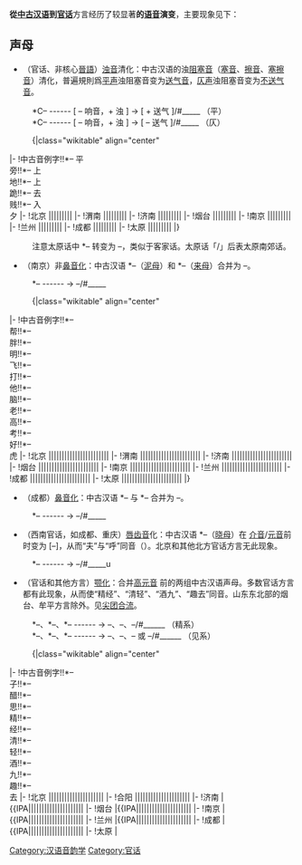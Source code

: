 {{Onesource|time=2019-10-04T01:25:31+00:00}}
{{Chinese languages in society}}
'''從[[中古汉语|中古汉语]]到[[官话|官话]]'''方言经历了较显著'''的[[语音|语音]]演变'''，主要现象见下：

==声母==
*（官话、非核心[[晉語|晉語]]）[[浊音|浊音]]清化：中古汉语的浊[[阻塞音|阻塞音]]（[[塞音|塞音]]、[[擦音|擦音]]、[[塞擦音|塞擦音]]）清化，普遍規則爲[[平声|平声]]浊阻塞音变为[[送气音|送气音]]，[[仄声|仄声]]浊阻塞音变为[[不送气音|不送气音]]。
: *C– ------ [ – 响音，+ 浊 ] →  [ + 送气 ]/#_____ （平）
: *C– ------ [ – 响音，+ 浊 ] →  [ – 送气 ]/#_____ （仄）

:{|class="wikitable" align="center"
|-
!中古音例字!!*{{IPA|b}}– 平<br />旁!!*{{IPA|d}}– 上<br />地!!*{{IPA|g}}– 上<br />跪!!*{{IPA|d͡z}}– 去<br />贱!!*{{IPA|z}}– 入<br />夕
|-
!北京
|{{IPA|pʰ}}||{{IPA|t}}||{{IPA|k}}||{{IPA|t͡ɕ}}||{{IPA|ɕ}}
|-
!渭南
|{{IPA|pʰ}}||{{IPA|tʰ}}||{{IPA|kʰ}}||{{IPA|tsʰ}}||{{IPA|s}}
|-
!济南
|{{IPA|pʰ}}||{{IPA|t}}||{{IPA|k}}||{{IPA|t͡ɕ}}||{{IPA|ɕ}}
|-
!烟台
|{{IPA|pʰ}}||{{IPA|t}}||{{IPA|k}}||{{IPA|t͡ɕ}}||{{IPA|ɕ}}
|-
!南京
|{{IPA|pʰ}}||{{IPA|t}}||{{IPA|k}}||{{IPA|t͡ɕ}}||{{IPA|ɕ}}
|-
!兰州
|{{IPA|pʰ}}||{{IPA|t}}||{{IPA|k}}||{{IPA|t͡ɕ}}||{{IPA|ɕ}}
|-
!成都
|{{IPA|pʰ}}||{{IPA|t}}||{{IPA|k}}||{{IPA|t͡ɕ}}||{{IPA|ɕ}}
|-
!太原
|{{IPA|pʰ/p}}||{{IPA|t}}||{{IPA|kʰ}}||{{IPA|t͡ɕ}}||{{IPA|ɕ}}
|}

:注意太原话中 *{{IPA|gʰ}}– 转变为 {{IPA|kʰ}}–，类似于客家话。太原话「/」后表太原南郊话。

*（南京）非[[鼻音化|鼻音化]]：中古汉语 *{{IPA|n}}–（[[泥母|泥母]]）和 *{{IPA|l}}–（[[来母|来母]]）合并为 {{IPA|l}}–。
: *{{IPA|n}}– ------ → {{IPA|l}}–/#_____

:{|class="wikitable" align="center"
|-
!中古音例字!!*{{IPA|p}}–<br />帮!!*{{IPA|pʰ}}–<br />胖!!*{{IPA|m}}–<br />明!!*{{IPA|p}}–<br />飞!!*{{IPA|t}}–<br />打!!*{{IPA|tʰ}}–<br />他!!*{{IPA|n}}–<br />脑!!*{{IPA|l}}–<br />老!!*{{IPA|k}}–<br />高!!*{{IPA|kʰ}}–<br />考!!*{{IPA|h}}–<br />好!!*{{IPA|h}}–<br />虎
|-
!北京
|{{IPA|p}}||{{IPA|pʰ}}||{{IPA|m}}||{{IPA|f}}||{{IPA|t}}||{{IPA|tʰ}}||{{IPA|n}}||{{IPA|l}}||{{IPA|k}}||{{IPA|kʰ}}||{{IPA|x}}||{{IPA|x}}
|-
!渭南
|{{IPA|p}}||{{IPA|pʰ}}||{{IPA|m}}||{{IPA|ɕ}}||{{IPA|t}}||{{IPA|tʰ}}||{{IPA|l}}||{{IPA|l}}||{{IPA|k}}||{{IPA|kʰ}}||{{IPA|x}}||{{IPA|x}}
|-
!济南
|{{IPA|p}}||{{IPA|pʰ}}||{{IPA|m}}||{{IPA|f}}||{{IPA|t}}||{{IPA|tʰ}}||{{IPA|n}}||{{IPA|l}}||{{IPA|k}}||{{IPA|kʰ}}||{{IPA|x}}||{{IPA|x}}
|-
!烟台
|{{IPA|p}}||{{IPA|pʰ}}||{{IPA|m}}||{{IPA|f}}||{{IPA|t}}||{{IPA|tʰ}}||{{IPA|n}}||{{IPA|l}}||{{IPA|k}}||{{IPA|kʰ}}||{{IPA|x}}||{{IPA|x}}
|-
!南京
|{{IPA|p}}||{{IPA|pʰ}}||{{IPA|m}}||{{IPA|f}}||{{IPA|t}}||{{IPA|tʰ}}||{{IPA|l}}||{{IPA|l}}||{{IPA|k}}||{{IPA|kʰ}}||{{IPA|x}}||{{IPA|x}}
|-
!兰州
|{{IPA|p}}||{{IPA|pʰ}}||{{IPA|m}}||{{IPA|f}}||{{IPA|t}}||{{IPA|tʰ}}||{{IPA|n}}||{{IPA|l}}||{{IPA|k}}||{{IPA|kʰ}}||{{IPA|x}}||{{IPA|x}}
|-
!成都
|{{IPA|p}}||{{IPA|pʰ}}||{{IPA|m}}||{{IPA|f}}||{{IPA|t}}||{{IPA|tʰ}}||{{IPA|n}}||{{IPA|n}}||{{IPA|k}}||{{IPA|kʰ}}||{{IPA|x}}||{{IPA|f}}
|-
!太原
|{{IPA|p}}||{{IPA|pʰ}}||{{IPA|m}}||{{IPA|f/ɕ}}||{{IPA|t}}||{{IPA|tʰ}}||{{IPA|n}}||{{IPA|l}}||{{IPA|k}}||{{IPA|kʰ}}||{{IPA|x}}||{{IPA|x}}
|}

* （成都）[[鼻音化|鼻音化]]：中古汉语 *{{IPA|n}}– 与 *{{IPA|l}}– 合并为 {{IPA|n}}–。
: *{{IPA|l}}– ------ → {{IPA|n}}–/#_____

*（西南官话，如成都、重庆）[[唇齿音|唇齿音]]化：中古汉语 *{{IPA|h}}–（[[晓母|晓母]]）在 {{IPA|[–u–]}} [[介音|介音]]/[[元音|元音]]前时变为 [{{IPA|f}}–]，从而“夫”与“呼”同音（{{IPA|/fu/}}）。北京和其他北方官话方言无此现象。
: *{{IPA|x}}– ------ → {{IPA|f}}–/#_____u

*（官话和其他方言）[[颚化|颚化]]：合并[[高元音|高元音]] {{IPA|[–i]/[–y]}} 前的两组中古汉语声母。多数官话方言都有此现象，从而使“精经”、“清轻”、“酒九”、“趣去”同音。山东东北部的烟台、牟平方言除外。见[[尖团合流|尖团合流]]。
: *{{IPA|ts}}–、*{{IPA|tsʰ}}–、*{{IPA|s}}– ------ → {{IPA|t͡ɕ}}–、{{IPA|t͡ɕʰ}}–、{{IPA|ɕ}}–/#______{{IPA|–i、–y}} （精系）
: *{{IPA|k}}–、*{{IPA|kʰ}}–、*{{IPA|gʰ}}– ------ → {{IPA|t͡ɕ}}–、{{IPA|t͡ɕʰ}}–、{{IPA|t͡ɕ}}– 或 {{IPA|t͡ɕʰ}}–/#______{{IPA|–i、–y}} （见系）

:{|class="wikitable" align="center"
|-
!中古音例字!!*{{IPA|t͡s}}–<br />子!!*{{IPA|t͡sʰ}}–<br />醋!!*{{IPA|s}}–<br />思!!*{{IPA|t͡s}}–<br />精!!*{{IPA|k}}–<br />经!!*{{IPA|t͡sʰ}}–<br />清!!*{{IPA|kʰ}}–<br />轻!!*{{IPA|t͡s}}–<br />酒!!*{{IPA|k}}–<br />九!!*{{IPA|t͡sʰ}}–<br />趣!!*{{IPA|kʰ}}–<br />去
|-
!北京
|{{IPA|ts}}||{{IPA|t͡sʰ}}||{{IPA|s}}||{{IPA|t͡ɕ}}||{{IPA|t͡ɕ}}||{{IPA|t͡ɕʰ}}||{{IPA|t͡ɕʰ}}||{{IPA|t͡ɕ}}||{{IPA|t͡ɕ}}||{{IPA|t͡ɕʰ}}||{{IPA|t͡ɕʰ}}
|-
!合阳
|{{IPA|ts}}||{{IPA|t͡sʰ}}||{{IPA|s}}||{{IPA|ts}}||{{IPA|t͡ɕ}}||{{IPA|t͡sʰ}}||{{IPA|t͡ɕʰ}}||{{IPA|ts}}||{{IPA|t͡ɕ}}||{{IPA|t͡ɕʰ}}||{{IPA|t͡ɕʰ}}
|-
!济南
|{{IPA|{{IPA|ts}}||{{IPA|t͡sʰ}}||{{IPA|s}}||{{IPA|t͡ɕ}}||{{IPA|t͡ɕ}}||{{IPA|t͡ɕʰ}}||{{IPA|t͡ɕʰ}}||{{IPA|t͡ɕ}}||{{IPA|t͡ɕ}}||{{IPA|t͡ɕʰ}}||{{IPA|t͡ɕʰ}}
|-
!烟台
|{{IPA|{{IPA|ts}}||{{IPA|t͡sʰ}}||{{IPA|s}}||{{IPA|t͡ɕ}}||{{IPA|k}}||{{IPA|t͡ɕʰ}}||{{IPA|kʰ}}||{{IPA|t͡ɕ}}||{{IPA|k}}||{{IPA|t͡ɕʰ}}||{{IPA|kʰ}}
|-
!南京
|{{IPA|{{IPA|ts}}||{{IPA|t͡sʰ}}||{{IPA|s}}||{{IPA|t͡ɕ}}||{{IPA|t͡ɕ}}||{{IPA|t͡ɕʰ}}||{{IPA|t͡ɕʰ}}||{{IPA|t͡ɕ}}||{{IPA|t͡ɕ}}||{{IPA|t͡ɕʰ}}||{{IPA|t͡ɕʰ}}
|-
!兰州
|{{IPA|{{IPA|ts}}||{{IPA|t͡sʰ}}||{{IPA|s}}||{{IPA|t͡ɕ}}||{{IPA|t͡ɕ}}||{{IPA|t͡ɕʰ}}||{{IPA|t͡ɕʰ}}||{{IPA|t͡ɕ}}||{{IPA|t͡ɕ}}||{{IPA|t͡ɕʰ}}||{{IPA|t͡ɕʰ}}
|-
!成都
|{{IPA|{{IPA|ts}}||{{IPA|t͡sʰ}}||{{IPA|s}}||{{IPA|t͡ɕ}}||{{IPA|t͡ɕ}}||{{IPA|t͡ɕʰ}}||{{IPA|t͡ɕʰ}}||{{IPA|t͡ɕ}}||{{IPA|t͡ɕ}}||{{IPA|t͡ɕʰ}}||{{IPA|t͡ɕʰ}}
|-
!太原
|{{IPA|{{IPA|ts}}||{{IPA|t͡sʰ}}||{{IPA|s}}||{{IPA|t͡ɕ}}||{{IPA|t͡ɕ}}||{{IPA|t͡ɕʰ}}||{{IPA|t͡ɕʰ}}||{{IPA|t͡ɕ}}||{{IPA|t͡ɕ}}||{{IPA|t͡ɕʰ}}||{{IPA|kʰ}}
|}

*（山西、陕西、甘肃）唇齿塞擦音化：[[塞音|塞音]]变为双唇塞音与唇齿[[擦音|擦音]]组成的[[塞擦音|塞擦音]]。
: *{{IPA|p}}–、*{{IPA|pʰ}}– ------ → {{IPA|p͡f}}–、{{IPA|p͡fʰ}}–/#_____{{IPA|–u、–o}} （帮系）（宝鸡、麟游）
: *{{IPA|ʈ}}–、*{{IPA|ʈʰ}}–、{{IPA|ɖ}}–、*{{IPA|s}}– ------ → {{IPA|p͡f}}–、{{IPA|p͡fʰ}}–、{{IPA|f}}–/#_____–{{IPA|u}} （知系）（西安、潼关、永济、运城、兰州）
: *{{IPA|t͡ʃ}}–/{{IPA|t͡ɕ}}–、*{{IPA|t͡ʃʰ}}–/{{IPA|t͡ɕʰ}}–、*{{IPA|d͡ʒʰ}}–/{{IPA|d͡ʑʰ}}–、*{{IPA|ɕ}}–/{{IPA|ʃ}}– ------ → {{IPA|p͡f}}–、{{IPA|p͡fʰ}}–、{{IPA|f}}–/#_____–{{IPA|u}} （莊系、章系）（西安、潼关、永济、运城、兰州）

:{|class="wikitable" align="center"
|-
!中古音例字!!*{{IPA|p}}–<br />布!!*{{IPA|p}}–<br />跛!!*{{IPA|pʰ}}–<br />坡!!*{{IPA|pʰ}}–<br />樸!!*{{IPA|ʈ}}–<br />猪!!*{{IPA|t͡ʂ}}–<br />初!!*{{IPA|ɕ}}–<br />書!!*{{IPA|dʑ}}–<br />熟
|-
!北京
|{{IPA|p}}||{{IPA|p}}||{{IPA|pʰ}}||{{IPA|pʰ}}||{{IPA|t͡ʂ}}||{{IPA|t͡ʂʰ}}||{{IPA|ʂ}}||{{IPA|ʂ}}
|-
!西安
|{{IPA|p}}||{{IPA|p}}||{{IPA|pʰ}}||{{IPA|pʰ}}||{{IPA|pf}}||{{IPA|t͡sʰ}}/{{IPA|p͡fʰ}}||{{IPA|f}}||{{IPA|s}}
|-
!潼关
|{{IPA|p}}||{{IPA|p}}||{{IPA|pʰ}}||{{IPA|pʰ}}||{{IPA|pf}}||{{IPA|p͡fʰ}}||{{IPA|f}}||{{IPA|f}}
|-
!宝鸡
|{{IPA|p͡f}}||{{IPA|p͡f}}||{{IPA|p͡fʰ}}||{{IPA|p͡fʰ}}||{{IPA|p͡f}}||{{IPA|p͡fʰ}}||{{IPA|f}}||{{IPA|f}}
|-
!麟游
|{{IPA|p͡f}}||{{IPA|p͡f}}||{{IPA|p͡fʰ}}||{{IPA|p͡fʰ}}||{{IPA|p͡f}}||{{IPA|tsʰ}}||{{IPA|f}}||{{IPA|f}}
|-
!济南
|{{IPA|p}}||{{IPA|p}}||{{IPA|pʰ}}||{{IPA|pʰ}}||{{IPA|t͡ʂʰ}}||{{IPA|t͡ʂʰ}}||{{IPA|ʂ}}||{{IPA|ʂ}}
|-
!烟台
|{{IPA|p}}||{{IPA|p}}||{{IPA|pʰ}}||{{IPA|pʰ}}||{{IPA|t͡ɕ}}||{{IPA|t͡ʂʰ}}||{{IPA|ɕ}}||{{IPA|ʂ}}
|-
!南京
|{{IPA|p}}||{{IPA|p}}||{{IPA|pʰ}}||{{IPA|pʰ}}||{{IPA|t͡ʂ}}||{{IPA|t͡ʂʰ}}||{{IPA|ʂ}}||{{IPA|ʂ}}
|-
!兰州
|{{IPA|p}}||{{IPA|p}}||{{IPA|pʰ}}||{{IPA|pʰ}}||{{IPA|p͡f}}||{{IPA|p͡fʰ}}||{{IPA|f}}||{{IPA|f}}
|-
!成都
|{{IPA|p}}||{{IPA|p}}||{{IPA|pʰ}}||{{IPA|pʰ}}||{{IPA|t͡s}}||{{IPA|t͡s}}||{{IPA|s}}||{{IPA|s}}
|-
!太原
|{{IPA|p}}||{{IPA|p}}||{{IPA|pʰ}}||{{IPA|pʰ}}||{{IPA|t͡s}}||{{IPA|t͡sʰ}}||{{IPA|s/f}}||{{IPA|s/f}}
|}

* （北京等）[[卷舌音|卷舌音]]化。 烟台、成都、太原话現无此现象，故无卷舌音。（但[[膠遼官話|膠遼官話]]登連片和青萊片的許多方言中，中古知、莊、章三組聲母，今讀存在/ʈ͡ʂ/ 和/t͡ʃ/兩組聲母的區分）
: *{{IPA|ʈ}}–、*{{IPA|ʈʰ}}–、*{{IPA|ɖ}}– ------ → {{IPA|t͡ʂ}}–、{{IPA|t͡ʂʰ}}–/#_____ （知系）
: *{{IPA|t͡ʃ}}–、*{{IPA|t͡ʃʰ}}–、*{{IPA|ʃ}}–、*{{IPA|ʒ}}– ------ → {{IPA|t͡ʂ}}–、{{IPA|t͡ʂʰ}}–、{{IPA|ʂ}}–/#_____ （莊系）
: *{{IPA|t͡ɕ}}–、*{{IPA|t͡ɕʰ}}–、*{{IPA|ɕ}}– ------ → {{IPA|t͡ʂ}}–、{{IPA|t͡ʂʰ}}–、{{IPA|ʂ}}–/#_____ （章系）

*（某些方言）[[前化|前化]]。
: *{{IPA|t͡ʃ}}–、*{{IPA|t͡ʃʰ}}–、*{{IPA|ʃ}}– ------ → {{IPA|t͡s}}–、{{IPA|t͡sʰ}}–、{{IPA|s}}–/#_____ （莊系）
: *{{IPA|t͡ɕ}}–、*{{IPA|t͡ɕʰ}}–、*{{IPA|ɕ}}– ------ → {{IPA|t͡s}}–、{{IPA|t͡sʰ}}–、{{IPA|s}}–/#_____ （章系）
: *{{IPA|t͡s}}–、*{{IPA|t͡sʰ}}–、*{{IPA|s}}– ------ → {{IPA|t͡θ}}–、{{IPA|t͡θʰ}}–、{{IPA|θ}}–/#_____ （精系）（某些胶辽官话，如青岛）

*（某些方言）[[齿龈音|齿龈音]]/[[龈后音|龈后音]]塞擦化
: *{{IPA|ʈ}}–、*{{IPA|ʈʰ}}–、*{{IPA|ɖ}}– ------ → {{IPA|t͡s}}–、{{IPA|t͡sʰ}}–/#_____ （知系）
: *{{IPA|ʈ}}–、*{{IPA|ʈʰ}}–、*{{IPA|ɖ}}– ------ → {{IPA|t͡ɕ}}–/{{IPA|t͡ʃ}}–、{{IPA|t͡ɕʰ}}–/{{IPA|t͡ʃʰ}}–/#_____{{IPA|–i、–y}} （知系）

:{|align="center" class="wikitable"
|-
!中古音例字!!*{{IPA|t͡s}}–<br />资!!*{{IPA|t͡sʰ}}–<br />猜!!*{{IPA|s}}–<br />思!!*{{IPA|ʈ}}–<br />知!!*{{IPA|ʈʰ}}–<br />拆!!*{{IPA|ɖ}}–<br />绸!!*{{IPA|t͡ɕ}}–<br />纸!!*{{IPA|t͡ɕʰ}}–<br />齿!!*{{IPA|ɕ}}–<br />师!!*{{IPA|t͡ʂ}}–<br />窄!!*{{IPA|t͡ʂʰ}}–<br />初
|-
!北京
|{{IPA|ts}}||{{IPA|t͡sʰ}}||{{IPA|s}}||{{IPA|t͡ʂ}}||{{IPA|t͡ʂʰ}}||{{IPA|t͡ʂʰ}}||{{IPA|t͡ʂ}}||{{IPA|t͡ʂʰ}}||{{IPA|ʂ}}||{{IPA|t͡ʂ}}||{{IPA|t͡ʂʰ}}
|-
!西安
|{{IPA|ts}}||{{IPA|t͡sʰ}}||{{IPA|s}}||{{IPA|t͡ʂ}}||{{IPA|t͡sʰ}}||{{IPA|t͡ʂʰ}}||{{IPA|ts}}||{{IPA|t͡sʰ}}||{{IPA|s}}||{{IPA|ts}}||{{IPA|t͡sʰ}}/{{IPA|p͡fʰ}}
|-
!济南
|{{IPA|ts}}||{{IPA|t͡sʰ}}||{{IPA|s}}||{{IPA|t͡ʂ}}||{{IPA|t͡ʂʰ}}||{{IPA|t͡ʂʰ}}||{{IPA|t͡ʂ}}||{{IPA|t͡ʂʰ}}||{{IPA|ʂ}}||{{IPA|t͡ʂ}}||{{IPA|t͡ʂʰ}}
|-
!烟台
|{{IPA|ts}}||{{IPA|t͡sʰ}}||{{IPA|s}}||{{IPA|t͡ɕ}}||{{IPA|t͡sʰ}}||{{IPA|t͡sʰ}}||{{IPA|t͡s}}||{{IPA|t͡sʰ}}||{{IPA|s}}||{{IPA|t͡s}}||{{IPA|t͡sʰ}}
|-
!青岛
|{{IPA|tθ}}||{{IPA|t͡θʰ}}||{{IPA|θ}}||{{IPA|t͡ʃ}}||{{IPA|t͡ʃʰ}}||{{IPA|t͡ʃʰ}}||{{IPA|t͡ʂ}}||{{IPA|t͡ʂʰ}}||{{IPA|ʂ}}||{{IPA|t͡ʂ}}||{{IPA|t͡ʂʰ}}
|-
!南京
|{{IPA|ts}}||{{IPA|t͡sʰ}}||{{IPA|s}}||{{IPA|t͡ʂ}}||{{IPA|t͡ʂʰ}}||{{IPA|t͡ʂʰ}}||{{IPA|t͡ʂ}}||{{IPA|t͡ʂʰ}}||{{IPA|s}}||{{IPA|t͡s}}||{{IPA|t͡sʰ}}
|-
!兰州
|{{IPA|ts}}||{{IPA|t͡sʰ}}||{{IPA|s}}||{{IPA|t͡ʂ}}||{{IPA|t͡ʂʰ}}||{{IPA|t͡ʂʰ}}||{{IPA|t͡ʂ}}||{{IPA|t͡ʂʰ}}||{{IPA|ʂ}}||{{IPA|t͡ʂ}}||{{IPA|p͡fʰ}}
|-
!成都
|{{IPA|t͡s}}||{{IPA|t͡sʰ}}||{{IPA|s}}||{{IPA|t͡s}}||{{IPA|t͡sʰ}}||{{IPA|t͡sʰ}}||{{IPA|t͡s}}||{{IPA|t͡sʰ}}||{{IPA|s}}||{{IPA|t͡s}}||{{IPA|t͡sʰ}}
|-
!太原
|{{IPA|ts}}||{{IPA|t͡sʰ}}||{{IPA|s}}||{{IPA|t͡s}}||{{IPA|t͡sʰ}}||{{IPA|t͡sʰ/t͡s}}||{{IPA|t͡s}}||{{IPA|t͡sʰ}}||{{IPA|s}}||{{IPA|t͡s}}||{{IPA|t͡sʰ}}
|}

* （多数官话方言）[[软颚鼻音|软颚鼻音]]元音化：中古汉语 *{{IPA|Ø}}–（[[影母|影母]]）和 *{{IPA|ŋ}}–（[[疑母|疑母]]）合流，变为[[零声母|零声母]]，济南话洪音变为 {{IPA|ŋ}}–。成都话 *{{IPA|Ø}}–（影母）和 *{{IPA|ŋ}}–（疑母）洪音合流，变为 {{IPA|ŋ}}–。

: *{{IPA|ŋ}}– ------ → {{IPA|Ø}}/#_____

:{|align="center" class="wikitable"
|-
!中古音例字!!*{{IPA|ŋ}}–<br />严!!*{{IPA|ŋ}}–<br />藕!!*{{IPA|Ø}}–<br />爱!!*{{IPA|Ø}}–<br />矮!!*{{IPA|ȵ}}–<br />日!!*{{IPA|ȵ}}–<br />入!!*{{IPA|ȵ}}–<br />软!!*{{IPA|ȵ}}–<br />如
|-
!北京
|{{IPA|Ø}}||{{IPA|Ø}}||{{IPA|Ø}}||{{IPA|Ø}}||{{IPA|ɻ}}||{{IPA|ɻ}}||{{IPA|ɻ}}||{{IPA|ɻ}}
|-
!西安
|{{IPA|Ø}}/{{IPA|ȵ}}||{{IPA|ŋ}}||{{IPA|ŋ}}||{{IPA|ŋ}}||{{IPA|Ø}}/{{IPA|Ø}}||{{IPA|Ø}}/{{IPA|ʐ}}||{{IPA|Ø}}||{{IPA|v}}
|-
!济南
|{{IPA|Ø}}||{{IPA|ŋ}}||{{IPA|ŋ}}||{{IPA|ŋ}}||{{IPA|ʐ}}||{{IPA|ʐ}}||{{IPA|l}}||{{IPA|l}}
|-
!烟台
|{{IPA|Ø}}||{{IPA|Ø}}||{{IPA|Ø}}||{{IPA|Ø}}||{{IPA|Ø}}||{{IPA|Ø}}||{{IPA|Ø}}||{{IPA|Ø}}
|-
!南京
|{{IPA|Ø}}||{{IPA|Ø}}||{{IPA|Ø}}||{{IPA|Ø}}||{{IPA|ʐ}}||{{IPA|ʐ}}||{{IPA|ʐ}}||{{IPA|ʐ}}
|-
!兰州
|{{IPA|Ø}}||{{IPA|Ø}}||{{IPA|Ø}}||{{IPA|Ø}}||{{IPA|ʐ}}||{{IPA|ʐ}}||{{IPA|ʐ}}||{{IPA|v}}
|-
!成都
|{{IPA|ŋ}}||{{IPA|ŋ}}||{{IPA|ŋ}}||{{IPA|ŋ}}||{{IPA|z}}||{{IPA|z}}||{{IPA|z}}||{{IPA|z}}
|-
!太原
|{{IPA|Ø/ɣ}}||{{IPA|ɣ}}||{{IPA|Ø}}/{{IPA|ɣ}}||{{IPA|Ø}}/{{IPA|ɣ}}||{{IPA|z}}||{{IPA|z/v}}||{{IPA|z/v}}||{{IPA|z/v}}
|}

* （西安）[[软颚鼻音|软颚鼻音]]前化
: *{{IPA|ŋ}}– ------ → {{IPA|ȵ}}–/#_____

* （太原）软颚鼻音擦化
: *{{IPA|ŋ}}– ------ → {{IPA|ɣ}}–/#_____

* （西安、济南、成都、太原、天津）产生软颚鼻音：中古汉语 *{{IPA|Ø}}–（影母）变为软颚鼻音 /{{IPA|ŋ}}–/。
: *{{IPA|Ø}}– ------ → {{IPA|ŋ}}–/#_____

* 中古汉语的[[日母|日母]]发展为 {{IPA|ɻ、ʐ、z}} 等。这一过程比较复杂。参见日母。

==韵母==
*（北京等）添加[[介音|介音]] {{IPA|/–u–/}}。开口韵变合口韵。江淮和西南官话无此现象。
: *–{{IPA|Ø}}– ------ → {{IPA|u}}/#(C)_____V

:{|align="center" class="wikitable"
|-
!中古音例字!!*{{IPA|tɑ}}<br />多!!*{{IPA|tʰɑ}}<br />拖!!*{{IPA|t͡sɑ}}<br />左!!*{{IPA|ŋɑ}}<br />我!!*{{IPA|kuɑ}}<br />果!!*{{IPA|kuɑ}}<br />锅!!*{{IPA|huɑ}}<br />火!!*{{IPA|lɑ}}<br />罗
|-
!北京
|{{IPA|tuo}}||{{IPA|tʰuo}}||{{IPA|t͡suo}}||{{IPA|uo}}||{{IPA|kuo}}||{{IPA|kuo}}||{{IPA|xuo}}||{{IPA|luo}}
|-
!西安
|{{IPA|tuo}}||{{IPA|tʰuo}}||{{IPA|t͡suo}}||{{IPA|ŋɤ}}||{{IPA|kuo}}||{{IPA|kuo}}||{{IPA|xuo}}||{{IPA|luo}}
|-
!济南
|{{IPA|tuɤ}}||{{IPA|tʰuɤ}}||{{IPA|t͡suɤ}}||{{IPA|uɤ}}||{{IPA|kuɤ}}||{{IPA|kuɤ}}||{{IPA|xuɤ}}||{{IPA|luɤ}}
|-
!烟台
|{{IPA|tuo}}||{{IPA|tʰuo}}||{{IPA|t͡suo}}||{{IPA|uo}}||{{IPA|kuo}}||{{IPA|kuo}}||{{IPA|xuo}}||{{IPA|luo}}
|-
!南京
|{{IPA|to}}||{{IPA|tʰo}}||{{IPA|t͡so}}||{{IPA|o}}||{{IPA|ko}}||{{IPA|ko}}||{{IPA|xo}}||{{IPA|lo}}
|-
!兰州
|{{IPA|tuo}}||{{IPA|tʰuo}}||{{IPA|t͡suo}}||{{IPA|ŋɤ}}||{{IPA|kuo}}||{{IPA|kuo}}||{{IPA|xuo}}||{{IPA|luo}}
|-
!成都
|{{IPA|to}}||{{IPA|tʰo}}||{{IPA|t͡so}}||{{IPA|ŋo}}||{{IPA|ko}}||{{IPA|ko}}||{{IPA|xo}}||{{IPA|no}}
|-
!太原
|{{IPA|tɤ}}||{{IPA|tʰɤ}}||{{IPA|t͡sɤ}}||{{IPA|ɣɤ}}||{{IPA|kuɤ}}||{{IPA|kuɤ}}||{{IPA|xuɤ}}||{{IPA|lɤ}}
|}

* 太原在歌一開中並未增生合口。
: *{{IPA|–u–}} ------ → {{IPA|Ø}}/#(C)_____V

:{|align="center" class="wikitable"
|-
!中古音例字!!*{{IPA|tuɑn}} 断!!*{{IPA|nuɑn}} 暖!!*{{IPA|luɑn}} 乱!!*{{IPA|kĭĕm}} 金!!*{{IPA|kĭɐŋ}} 京!!*{{IPA|ŋĭwɐn}} 元
|-
!北京
|{{IPA|tuan}}||{{IPA|nuan}}/{{IPA|nan}}||{{IPA|luan}}/{{IPA|lan}}||{{IPA|t͡ɕin}}||{{IPA|t͡ɕiŋ}}||{{IPA|yan}}
|-
!西安
|{{IPA|tuæ̃}}||{{IPA|nuæ̃}}||{{IPA|luæ̃}}||{{IPA|t͡ɕiẽ}}||{{IPA|t͡ɕiŋ}}||{{IPA|yæ̃}}
|-
!济南
|{{IPA|tuæ̃}}||{{IPA|nuæ̃}}||{{IPA|luæ̃}}||{{IPA|t͡ɕiẽ}}||{{IPA|t͡ɕiẽ}}||{{IPA|yæ̃}}
|-
!烟台
|{{IPA|tan}}||{{IPA|nan}}||{{IPA|lan}}||{{IPA|kin}}||{{IPA|kiŋ}}||{{IPA|yan}}
|-
!南京
|{{IPA|tuã}}||{{IPA|luã}}||{{IPA|luã}}||{{IPA|t͡ɕiŋ}}||{{IPA|t͡ɕiŋ}}||{{IPA|yẽ}}
|-
!兰州
|{{IPA|tuan}}||{{IPA|nuan}}||{{IPA|luan}}||{{IPA|t͡ɕin}}||{{IPA|t͡ɕin}}||{{IPA|yɛn}}
|-
!成都
|{{IPA|tuan}}||{{IPA|nuan}}||{{IPA|luan}}||{{IPA|t͡ɕin}}||{{IPA|t͡ɕin}}||{{IPA|yan}}
|-
!太原
|{{IPA|tuæ̃}}||{{IPA|nuæ̃}}<br />{{IPA|næ̃}}||{{IPA|luæ̃}}||{{IPA|t͡ɕing}}||{{IPA|t͡ɕiŋ}}||{{IPA|yɛ}}
|}

* （官话等）中古汉语[[双唇鼻音|双唇鼻音]][[韵尾|韵尾]] *{{IPA|/–m/}} 与[[齿龈鼻音|齿龈鼻音]]韵尾 *{{IPA|/–n/}} 合并。
: *–{{IPA|m}} ------ → –{{IPA|n}}/_____#

* （烟台、南京、兰州、成都、太原）中古汉语齿龈鼻音韵尾 *{{IPA|/–n/}} 变为[[软颚鼻音|软颚鼻音]]韵尾 {{IPA|/–ŋ/}}，或 {{IPA|/–ŋ/}} → {{IPA|/–n/}}，从而使“金”、“京”同音。
: *–{{IPA|n}} ------ → –{{IPA|ŋ}}/_____#
: *–{{IPA|ŋ}} ------ → –{{IPA|n}}/_____#

* （西安、济南、南京、太原）韵母为[[单元音|单元音]]/[[双元音|双元音]] + {{IPA|/–n/}} 时，则元音可发生[[鼻音化|鼻音化]]；鼻化后韵尾可脱落（西安、济南、南京）或进一步去鼻化为非鼻化元音。
: *–{{IPA|Vn}} ------ → –{{IPA|ṽn}}/#(C)_____#
: *–{{IPA|ṽn}} ------ → –{{IPA|ṽ}}/#(C)_____#
: *–{{IPA|ṽ}} ------ → –V/#(C)_____#

* （官话）在合口三等字的 {{IPA|/–u, w/}} 前的 *{{IPA|/–j–/}} 变为闭前圆唇音 {{IPA|/–y/}}。
: *{{IPA|–j–}} ------ → {{IPA|–y–}}/#_____u、w

:{|align="center" class="wikitable"
|-
!中古音例字!!*{{IPA|jiɛp}} 葉!!*{{IPA|nɒp}} 纳!!*{{IPA|pæt}} 八!!*{{IPA|ŋjwɐt}} 月!!*{{IPA|kuək}} 国!!*{{IPA|lĭək}} 力
|-
!北京
|{{IPA|ie}}||{{IPA|na}}||{{IPA|pa}}||{{IPA|ye}}||{{IPA|kuo}}||{{IPA|li}}
|-
!西安
|{{IPA|ie}}||{{IPA|na}}||{{IPA|pa}}||{{IPA|ye}}||{{IPA|kuei}}||{{IPA|li}}
|-
!济南
|{{IPA|ie}}||{{IPA|na}}||{{IPA|pa}}||{{IPA|ye}}||{{IPA|kuɤ}}||{{IPA|li}}
|-
!烟台
|{{IPA|ie}}||{{IPA|na}}||{{IPA|pa}}||{{IPA|yɛ}}||{{IPA|kuo}}||{{IPA|li}}
|-
!南京
|{{IPA|ie}}||{{IPA|la}}||{{IPA|pa}}||{{IPA|ye}}||{{IPA|kue}}||{{IPA|li}}
|-
!合肥
|{{IPA|iɐʔ}}||{{IPA|lɐʔ}}||{{IPA|pɐʔ}}||{{IPA|yɐʔ}}||{{IPA|kuɐʔ}}||{{IPA|liɐʔ}}
|-
!兰州
|{{IPA|ie}}||{{IPA|na}}||{{IPA|pa}}||{{IPA|yo}}||{{IPA|kuei}}||{{IPA|li}}
|-
!成都
|{{IPA|ie}}||{{IPA|na}}||{{IPA|pa}}||{{IPA|ye}}||{{IPA|kue}}||{{IPA|ni}}
|-
!太原
|{{IPA|ieʔ}}||{{IPA|naʔ}}||{{IPA|paʔ}}||{{IPA|yəʔ}}||{{IPA|kuəʔ}}||{{IPA|liəʔ}}
|}

* （多数官话方言）中古汉语[[入声|入声]]韵尾变为[[声门塞音|声门塞音]] {{IPA|/–ʔ/}}，并逐渐消失。
: *–{{IPA|p}}、*–{{IPA|t}}、*–{{IPA|k}} ------ → –{{IPA|ʔ}}/_____#
: *–{{IPA|ʔ}} ------ → {{IPA|Ø}}/_____#

:{|class="wikitable" align="center"
|-
!方言!!中古汉语 *–{{IPA|m}}、*–{{IPA|n}}、*–{{IPA|ŋ}}!!鼻化元音 V!!中古汉语 *–{{IPA|p}}、*–{{IPA|t}}、*–{{IPA|k}}
|-
!北京
| –{{IPA|n}}、–{{IPA|ŋ}}|| ||{{IPA|Ø}}
|-
!西安
| –{{IPA|ŋ}}||{{IPA|ṽ}}||{{IPA|Ø}}
|-
!太原
| –{{IPA|ŋ}}||{{IPA|ṽ}}||–{{IPA|ʔ}}
|-
!济南
| –{{IPA|n}}、–{{IPA|ŋ}}||{{IPA|ṽ}}||{{IPA|Ø}}
|-
!烟台
| –{{IPA|n}}、–{{IPA|ŋ}}||{{IPA|ṽ}}||{{IPA|Ø}}
|-
!南京
| –{{IPA|n}}、–{{IPA|ŋ}}||{{IPA|ṽ}}||{{IPA|Ø}}
|-
!合肥
| –{{IPA|n}}、–{{IPA|ŋ}}||{{IPA|ṽ}}||–{{IPA|ʔ}}
|-
!扬州
| –{{IPA|n}}、–{{IPA|ŋ}}||{{IPA|ṽ}}||–{{IPA|ʔ}}
|-
!武汉
| –{{IPA|ŋ}}|| ||{{IPA|Ø}}
|-
!成都
| –{{IPA|n}}、–{{IPA|ŋ}}|| ||{{IPA|Ø}}
|}

==声调==
主要规则是：（1）中古汉语的[[平声|平声]]分为[[阴平|阴平]]与[[阳平|阳平]]；（2）入声派入其他声调。 官话方言一般有三至七个[[声调|声调]]，以四调者居多。

* 清平变阴平，浊平变阳平：有清声母的平声字变为阴平，有浊声母的平声字变为阳平。
: *T1 平声 ------ → T1a 阴平/清声母
: *T1 平声 ------ → T1b 阳平/浊声母

* 浊上归去
: *T2 上声 ------ → T2a/清阻塞声母
: *T2 上声 ------ → T2b/浊阻塞声母
: T2b ------ → T3b 去声/浊阻塞声母

* 入声派入其他声调
: *T4 入声 ------ → T1a、T2、T3/清声母
: *T4 入声 ------ → T1b/浊阻塞
: *T4 入声 ------ → T3/响声母（含零声母）

:{|class="wikitable" align="center"
|-
!中古音!!阴平<br />T1a!!阳平<br />T1b!!上<br />T2!!去<br />T3!!阴入<br />T4a!!阳入<br />T4b
|-
!北京
|55||35||214||51|| || 
|-
!西安
|21||24||53||55|| || 
|-
!济南
|213||42||55||21|| || 
|-
!烟台
|31|| ||214||55|| || 
|-
!南京
|31||24||11||44||5|| 
|-
!合肥
|21||45||24||53||5|| 
|-
!银川
|44||53||(53)<sup>21</sup>||13|||| 
|-
!成都
|44||31||53||13|| || 
|-
!太原
|11||11||53||45||2||<u>54</u>
|}

== 参考文献 ==
* Margaret Mian Yan. ''Introduction to Chinese Dialectology''. 2006.

{{-}}
{{漢語音韻學}}

[[Category:汉语音韵学|Category:汉语音韵学]]
[[Category:官话|Category:官话]]